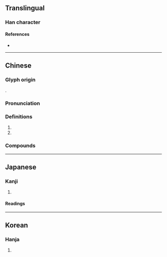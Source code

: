 {{also|哔}}
{{character info/new}}
==Translingual==

===Han character===
{{Han char|rn=30|rad=口|as=11|sn=14|four=66054|canj=RWTJ|ids=⿰口畢}}

====References====
* {{Han ref|kx=0204.120|dkj=04139|dj=0426.320|hdz=10667.070|uh=55F6|ud=22006|bh=B9CD|bd=47565}}

----

==Chinese==
{{zh-forms|s=哔}}

===Glyph origin===
{{Han compound|口|畢|ls=psc|c1=s|c2=p|t1=mouth}}. 

===Pronunciation===
{{zh-pron
|m=bì
|c=bat1
|cat=
}}

===Definitions===
{{zh-hanzi}}

# {{n-g|An onomatopoeia.}}
# {{n-g|Used in transliterations.}}

===Compounds===
{{zh-der|嗶嗶剝剝|嗶嘰|嗶剝|咖嗶丁|你行你上，不行別嗶嗶}}

----

==Japanese==

===Kanji===
{{ja-kanji|grade=|rs=口11}}

# {{rfdef|ja|sort=口11}}

====Readings====
{{ja-readings
|goon=ひち
|kanon=ひつ
|kun=}}

----

==Korean==

===Hanja===
{{ko-hanja|hangeul=필|rv=pil|mr=p'il}}

# {{rfdef|ko|sort=口11}}